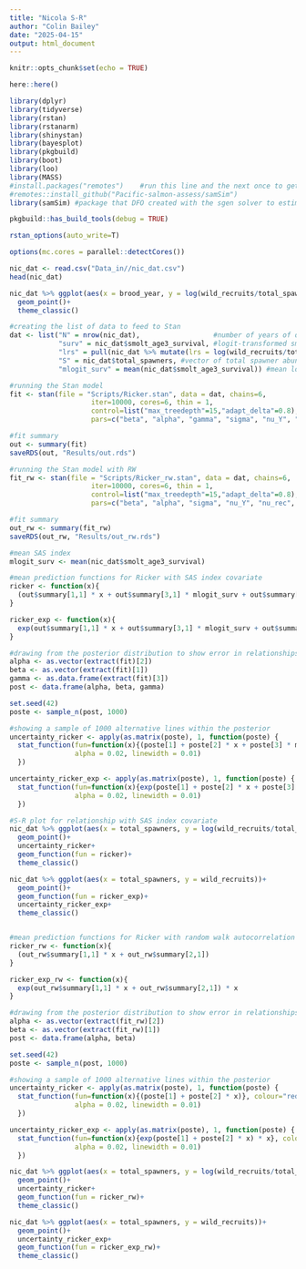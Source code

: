 ```yaml
---
title: "Nicola S-R"
author: "Colin Bailey"
date: "2025-04-15"
output: html_document
---
```


```r
knitr::opts_chunk$set(echo = TRUE)

here::here()

library(dplyr)
library(tidyverse)
library(rstan)
library(rstanarm)
library(shinystan)
library(bayesplot)
library(pkgbuild)
library(boot)
library(loo)
library(MASS)
#install.packages("remotes")    #run this line and the next once to get access to the sgen solver that DFO has developed
#remotes::install_github("Pacific-salmon-assess/samSim")  
library(samSim) #package that DFO created with the sgen solver to estimate sgen given stock recruit parameters

pkgbuild::has_build_tools(debug = TRUE)

rstan_options(auto_write=T)

options(mc.cores = parallel::detectCores())

nic_dat <- read.csv("Data_in//nic_dat.csv")
head(nic_dat)
```


```r

nic_dat %>% ggplot(aes(x = brood_year, y = log(wild_recruits/total_spawners)))+
  geom_point()+
  theme_classic()


```


```r

#creating the list of data to feed to Stan
dat <- list("N" = nrow(nic_dat),                  #number of years of data
            "surv" = nic_dat$smolt_age3_survival, #logit-transformed smolt to age 3 adult survival
            "lrs" = pull(nic_dat %>% mutate(lrs = log(wild_recruits/total_spawners)) %>% dplyr::select(lrs)),  #log natural origin recruits per spawner (HO & NO)
            "S" = nic_dat$total_spawners, #vector of total spawner abundance
            "mlogit_surv" = mean(nic_dat$smolt_age3_survival)) #mean logit-transformed survival

#running the Stan model
fit <- stan(file = "Scripts/Ricker.stan", data = dat, chains=6,
                    iter=10000, cores=6, thin = 1,
                    control=list("max_treedepth"=15,"adapt_delta"=0.8),
                    pars=c("beta", "alpha", "gamma", "sigma", "nu_Y", "mu_gamma_Y", "nu_rec", "srep", "smsy_85", "smsy", "umsy"))

#fit summary
out <- summary(fit)
saveRDS(out, "Results/out.rds")

#running the Stan model with RW
fit_rw <- stan(file = "Scripts/Ricker_rw.stan", data = dat, chains=6,
                    iter=10000, cores=6, thin = 1,
                    control=list("max_treedepth"=15,"adapt_delta"=0.8),
                    pars=c("beta", "alpha", "sigma", "nu_Y", "nu_rec", "srep", "smsy_85", "smsy", "umsy"))

#fit summary
out_rw <- summary(fit_rw)
saveRDS(out_rw, "Results/out_rw.rds")

```


```r

#mean SAS index
mlogit_surv <- mean(nic_dat$smolt_age3_survival)

#mean prediction functions for Ricker with SAS index covariate
ricker <- function(x){
  (out$summary[1,1] * x + out$summary[3,1] * mlogit_surv + out$summary[2,1])
}

ricker_exp <- function(x){
  exp(out$summary[1,1] * x + out$summary[3,1] * mlogit_surv + out$summary[2,1]) * x
}

#drawing from the posterior distribution to show error in relationships
alpha <- as.vector(extract(fit)[2])
beta <- as.vector(extract(fit)[1])
gamma <- as.data.frame(extract(fit)[3])
post <- data.frame(alpha, beta, gamma)

set.seed(42)
poste <- sample_n(post, 1000)

#showing a sample of 1000 alternative lines within the posterior
uncertainty_ricker <- apply(as.matrix(poste), 1, function(poste) {
  stat_function(fun=function(x){(poste[1] + poste[2] * x + poste[3] * mlogit_surv)}, colour="blue",
                alpha = 0.02, linewidth = 0.01)
  })

uncertainty_ricker_exp <- apply(as.matrix(poste), 1, function(poste) {
  stat_function(fun=function(x){exp(poste[1] + poste[2] * x + poste[3] * mlogit_surv) * x}, colour="blue",
                alpha = 0.02, linewidth = 0.01)
  })

#S-R plot for relationship with SAS index covariate
nic_dat %>% ggplot(aes(x = total_spawners, y = log(wild_recruits/total_spawners)))+
  geom_point()+
  uncertainty_ricker+
  geom_function(fun = ricker)+
  theme_classic()

nic_dat %>% ggplot(aes(x = total_spawners, y = wild_recruits))+
  geom_point()+
  geom_function(fun = ricker_exp)+
  uncertainty_ricker_exp+
  theme_classic()


#mean prediction functions for Ricker with random walk autocorrelation and no SAS index parameter
ricker_rw <- function(x){
  (out_rw$summary[1,1] * x + out_rw$summary[2,1])
}

ricker_exp_rw <- function(x){
  exp(out_rw$summary[1,1] * x + out_rw$summary[2,1]) * x
}

#drawing from the posterior distribution to show error in relationships
alpha <- as.vector(extract(fit_rw)[2])
beta <- as.vector(extract(fit_rw)[1])
post <- data.frame(alpha, beta)

set.seed(42)
poste <- sample_n(post, 1000)

#showing a sample of 1000 alternative lines within the posterior
uncertainty_ricker <- apply(as.matrix(poste), 1, function(poste) {
  stat_function(fun=function(x){(poste[1] + poste[2] * x)}, colour="red",
                alpha = 0.02, linewidth = 0.01)
  })

uncertainty_ricker_exp <- apply(as.matrix(poste), 1, function(poste) {
  stat_function(fun=function(x){exp(poste[1] + poste[2] * x) * x}, colour="red",
                alpha = 0.02, linewidth = 0.01)
  })

nic_dat %>% ggplot(aes(x = total_spawners, y = log(wild_recruits/total_spawners)))+
  geom_point()+
  uncertainty_ricker+
  geom_function(fun = ricker_rw)+
  theme_classic()

nic_dat %>% ggplot(aes(x = total_spawners, y = wild_recruits))+
  geom_point()+
  uncertainty_ricker_exp+
  geom_function(fun = ricker_exp_rw)+
  theme_classic()

```
